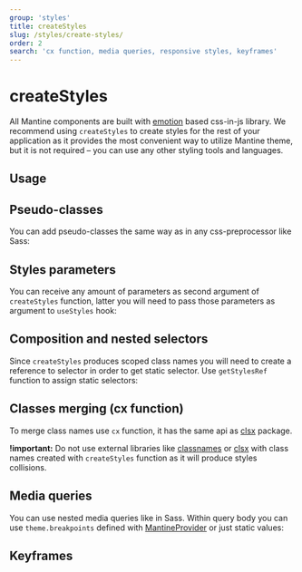 ```yaml
---
group: 'styles'
title: createStyles
slug: /styles/create-styles/
order: 2
search: 'cx function, media queries, responsive styles, keyframes'
---
```



# createStyles

All Mantine components are built with [emotion](https://emotion.sh/) based css-in-js library.
We recommend using `createStyles` to create styles for the rest of your application
as it provides the most convenient way to utilize Mantine theme, but it is not required
– you can use any other styling tools and languages.

## Usage

<Demo data={CreateStylesDemos.createStylesBasics} />

## Pseudo-classes

You can add pseudo-classes the same way as in any css-preprocessor like Sass:

<Demo data={CreateStylesDemos.createStylesPseudo} />

## Styles parameters

You can receive any amount of parameters as second argument of `createStyles` function,
latter you will need to pass those parameters as argument to `useStyles` hook:

<Demo data={CreateStylesDemos.createStylesParameters} />

## Composition and nested selectors

Since `createStyles` produces scoped class names you will need to create a reference to selector
in order to get static selector. Use `getStylesRef` function to assign static selectors:

<Demo data={CreateStylesDemos.createStylesComposition} />

## Classes merging (cx function)

To merge class names use `cx` function, it has the same api as [clsx](https://www.npmjs.com/package/clsx) package.

**!important:** Do not use external libraries like [classnames](https://www.npmjs.com/package/classnames)
or [clsx](https://www.npmjs.com/package/clsx) with class names created with `createStyles` function
as it will produce styles collisions.

<Demo data={CreateStylesDemos.createStylesCx} />

## Media queries

You can use nested media queries like in Sass. Within query body you can use `theme.breakpoints`
defined with [MantineProvider](/theming/mantine-provider) or just static values:

<Demo data={CreateStylesDemos.createStylesMedia} />

## Keyframes

<Demo data={CreateStylesDemos.createStylesKeyframes} />
